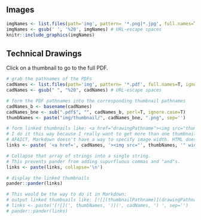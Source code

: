 ## Images
```r
imgNames <- list.files(path='img', pattern= '*.png|*.jpg', full.names=T)
imgNames <- gsub(' ', '%20', imgNames) # URL-escape spaces
knitr::include_graphics(imgNames)
```

## Technical Drawings
Click on a thumbnail to go to the full PDF.

```r
# grab the pathnames of the PDFs
cadNames <- list.files(path='img', pattern= '*.pdf', full.names=T, ignore.case=T)
cadNames <- gsub(" ", "%20", cadNames) # URL-escape spaces

# form the PDF pathnames into the corresponding thumbnail pathnames
cadNames_b <- basename(cadNames)
cadNames_bne <- sub(".pdf$", "", cadNames_b, perl=T, ignore.case=T)
thumbNames <- paste("img/thumbnail/", cadNames_bne, ".png", sep='')

# form linked thumbnails like: <a href="drawingPathname"><img src="thumbnailPathname" width="33%"></a>
# I do it this way because I really want to get more than one thumbnail on a line.
# AFAICT, Markdown doesn't have a way to specify image width. HTML does though.
links <- paste( '<a href=', cadNames, '><img src="', thumbNames, '" width="32%"></a>', sep='')

# Collapse that array of strings into a single string.
# This prevents pander from adding supurfluous commas and "and"s.
links <- paste(links, collapse='\n')

# display the linked thumbnails
pander::pander(links)

# This would be the way to do it in Markdown:
# output linked thumbnails like: [![](thumbnailPathname)](drawingPathname)
# links <- paste('[![](', thumbNames, ')](', cadNames, ') ', sep='')
# pander::pander(links)
```

